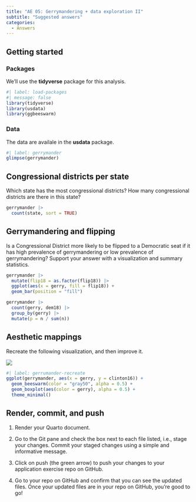 ```yaml
---
title: "AE 05: Gerrymandering + data exploration II"
subtitle: "Suggested answers"
categories: 
  - Answers
---
```


## Getting started

### Packages

We'll use the **tidyverse** package for this analysis.

```r
#| label: load-packages
#| message: false
library(tidyverse)
library(usdata)
library(ggbeeswarm)
```

### Data

The data are availale in the **usdata** package.

```r
#| label: gerrymander
glimpse(gerrymander)
```

## Congressional districts per state

Which state has the most congressional districts?
How many congressional districts are there in this state?

```r
gerrymander |>
  count(state, sort = TRUE)
```

## Gerrymandering and flipping

Is a Congressional District more likely to be flipped to a Democratic seat if it has high prevalence of gerrymandering or low prevalence of gerrymandering?
Support your answer with a visualization and summary statistics.

```r
gerrymander |>
  mutate(flip18 = as.factor(flip18)) |>
  ggplot(aes(x = gerry, fill = flip18)) +
  geom_bar(position = "fill")

gerrymander |>
  count(gerry, dem18) |>
  group_by(gerry) |>
  mutate(p = n / sum(n))
```

## Aesthetic mappings

Recreate the following visualization, and then improve it.

![](images/gerrymander-recreate.png)

```r
#| label: gerrumander-recreate
ggplot(gerrymander, aes(x = gerry, y = clinton16)) +
  geom_beeswarm(color = "gray50", alpha = 0.5) +
  geom_boxplot(aes(color = gerry), alpha = 0.5) +
  theme_minimal()
```

## Render, commit, and push

1.  Render your Quarto document.

2.  Go to the Git pane and check the box next to each file listed, i.e., stage your changes.
    Commit your staged changes using a simple and informative message.

3.  Click on push (the green arrow) to push your changes to your application exercise repo on GitHub.

4.  Go to your repo on GitHub and confirm that you can see the updated files.
    Once your updated files are in your repo on GitHub, you're good to go!
